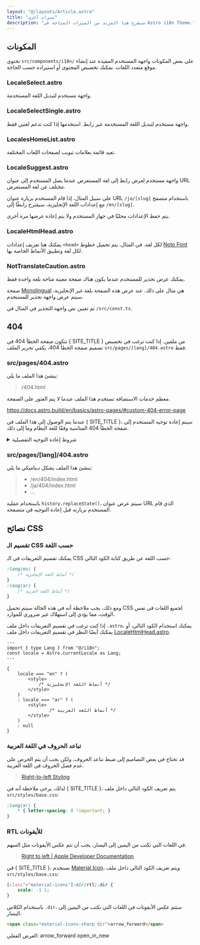 ```yaml
---
layout: "@/layouts/Article.astro"
title: "ميزات أخرى"
description: "سنشرح هنا المزيد من الميزات المتاحة في Astro i18n Theme."
---
```


<PageHeadline title={frontmatter.title} />



## المكونات

تحتوي `src/components/i18n/` على بعض المكونات واجهة المستخدم المفيدة عند إنشاء موقع متعدد اللغات. يمكنك تخصيص المحتوى أو استيراده حسب الحاجة.

### LocaleSelect.astro
واجهة مستخدم لتبديل اللغة المستخدمة.

### LocaleSelectSingle.astro
واجهة مستخدم لتبديل اللغة المستخدمة عبر رابط. استخدمها إذا كنت تدعم لغتين فقط.

### LocalesHomeList.astro
تعيد قائمة بعلامات تبويب لصفحات اللغات المختلفة.

### LocaleSuggest.astro
واجهة مستخدم لعرض رابط إلى لغة المستعرض عندما يصل المستخدم إلى عنوان URL مختلف عن لغة المستعرض.

على سبيل المثال، إذا قام المستخدم بزيارة عنوان URL `/ja/[slug]` باستخدام متصفح مع إعدادات اللغة الإنجليزية، سيقترح رابطًا إلى `/en/[slug]`.

يتم حفظ الإعدادات محليًا في جهاز المستخدم ولا يتم إعادة عرضها مرة أخرى.

### LocaleHtmlHead.astro
يمكنك هنا تعريف إعدادات `<head>` لكل لغة. في المثال، يتم تحميل خطوط [Noto Font](https://fonts.google.com/noto/) لكل لغة وتطبيق الأنماط الخاصة بها.

### NotTranslateCaution.astro
يمكنك عرض تحذير للمستخدم عندما يكون هناك صفحة معينة متاحة بلغة واحدة فقط.

صفحة [Monolingual](/monolingual/) هي مثال على ذلك. عند عرض هذه الصفحة بلغة غير الإنجليزية، سيتم عرض واجهة تحذير للمستخدم.

تم تعيين نص واجهة التحذير في المثال في `/src/const.ts`.

## 404

تتكون صفحة الخطأ 404 في { SITE_TITLE } من ملفين. إذا كنت ترغب في تخصيص تصميم صفحة الخطأ 404، يكفي تحرير الملف `src/pages/[lang]/404.astro` فقط.

### src/pages/404.astro

ينشئ هذا الملف ما يلي:

> /404.html

معظم خدمات الاستضافة تستخدم هذا الملف عندما لا يتم العثور على الصفحة.

https://docs.astro.build/en/basics/astro-pages/#custom-404-error-page

عندما يتم الوصول إلى هذا الملف في { SITE_TITLE }، سيتم إعادة توجيه المستخدم إلى صفحة الخطأ 404 المناسبة وفقًا للغة النظام وما إلى ذلك.

<details>
    <summary>شروط إعادة التوجيه التفصيلية</summary>
    سيتم إجراء إعادة التوجيه وفقًا للشروط التالية. يرجى الاطلاع على [الشيفرة المصدرية](https://github.com/psephopaiktes/astro-i18n-starter/blob/main/src/pages/404.astro#L25) لمزيد من التفاصيل.

    1. إذا كان عنوان URL يحتوي على `lang` مثل `/ja/...`
    2. إذا كان `localStorage.selectedLang` يحتوي على `lang`
        * يتم حفظ `localStorage.selectedLang` عندما يقوم المستخدم بتحديد اللغة في واجهة المستخدم.
    3. إذا كانت صفحة الرابط الأصلية تحتوي على `lang` مثل `/ja/...`
</details>

### src/pages/[lang]/404.astro

ينشئ هذا الملف بشكل ديناميكي ما يلي:

> * /en/404/index.html
> * /ja/404/index.html
> * ...

باستخدام عملية `history.replaceState()`، سيتم عرض عنوان URL الذي قام المستخدم بزيارته قبل إعادة التوجيه في متصفحه.


## نصائح CSS

### تقسيم الـ CSS حسب اللغة

يمكنك تقسيم التعريفات في الـ CSS حسب اللغة عن طريق كتابة الكود التالي:

```css
:lang(en) {
    /* أنماط اللغة الإنجليزية */
}
:lang(ar) {
    /* أنماط اللغة العربية */
}
```

ومع ذلك، يجب ملاحظة أنه في هذه الحالة سيتم تحميل CSS لجميع اللغات في نفس الوقت، مما يؤدي إلى استهلاك غير ضروري للموارد.

إذا كنت ترغب في تقسيم التعريفات داخل ملف `.astro`، يمكنك استخدام الكود التالي، أو يمكنك أيضًا النظر في تقسيم التعريفات داخل ملف [LocaleHtmlHead.astro](#localehtmlheadastro).

```astro
---
import { type Lang } from "@/i18n";
const locale = Astro.currentLocale as Lang;
---

{
    locale === "en" ? (
        <style>
            /* أنماط اللغة الإنجليزية */
        </style>
    )
    : locale === "ar" ? (
        <style>
                /* أنماط اللغة العربية */
        </style>
    )
    : null
}
```


### تباعد الحروف في اللغة العربية

قد تحتاج في بعض التصاميم إلى ضبط تباعد الحروف، ولكن يجب أن يتم الحرص على عدم فصل الحروف في اللغة العربية.

> [Right-to-left Styling](https://rtlstyling.com/posts/rtl-styling#1.-letter-spacing)

لذلك، يرجى ملاحظة أنه في { SITE_TITLE }، يتم تعريف الكود التالي داخل ملف `src/styles/base.css`:

```css
:lang(ar) {
    * { letter-spacing: 0 !important; }
}
```


### RTL للأيقونات

في اللغات التي تكتب من اليمين إلى اليسار، يجب أن تتم عكس الأيقونات مثل السهم.

> [Right to left | Apple Developer Documentation](https://developer.apple.com/design/human-interface-guidelines/right-to-left#Interface-icons)

في { SITE_TITLE }، نستخدم [Material Icon](https://fonts.google.com/icons)، ويتم تعريف الكود التالي داخل ملف `src/styles/base.css`:

```css
[class^="material-icons"]:dir(rtl).dir {
    scale: -1 1;
}
```

باستخدام الكلاس `.dir`، ستتم عكس الأيقونات في اللغات التي تكتب من اليمين إلى اليسار.

```html
<span class="material-icons-sharp dir">arrow_forward</span>
```

العرض الفعلي:
<span class="material-icons-sharp dir">arrow_forward</span>
<span class="material-icons-sharp dir">open_in_new</span>
